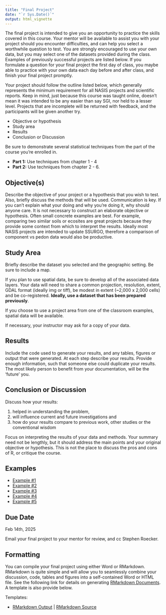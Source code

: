 ```yaml
---
title: "Final Project"
date: "`r Sys.Date()`"
output: html_vignette
---
```


The final project is intended to give you an opportunity to practice the skills covered in this course. Your mentor will be available to assist you with your project should you encounter difficulties, and can help you select a worthwhile question to test. You are strongly encouraged to use your own data, but you may select one of the datasets provided during the class. Examples of previously successful projects are listed below. If you formulate a question for your final project the first day of class, you maybe able to practice with your own data each day before and after class, and finish your final project promptly.

Your project should follow the outline listed below, which generally represents the minimum requirement for all NASIS projects and scientific reports. Keep in mind, just because this course was taught online, doesn't mean it was intended to be any easier than say SGI, nor held to a lesser level. Projects that are incomplete will be returned with feedback, and the participants will be given another try.

-   Objective or hypothesis
-   Study area
-   Results
-   Conclusion or Discussion

Be sure to demonstrate several statistical techniques from the part of the course you're enrolled in.

-   **Part 1:** Use techniques from chapter 1 - 4
-   **Part 2:** Use techniques from chapter 2 - 6.

## Objective(s)

Describe the objective of your project or a hypothesis that you wish to test. Also, briefly discuss the methods that will be used. Communication is key. If you can't explain what your doing and why you're doing it, why should anyone care. It is not necessary to construct an elaborate objective or hypothesis. Often small concrete examples are best. For example, comparing two similar soils or ecosites are great projects because they provide some context from which to interpret the results. Ideally most NASIS projects are intended to update SSURGO, therefore a comparison of component vs pedon data would also be productive.

## Study Area

Briefly describe the dataset you selected and the geographic setting. Be sure to include a map.

If you plan to use spatial data, be sure to develop all of the associated data layers. Your data will need to share a common projection, resolution, extent, GDAL format (ideally img or tiff), be modest in extent (\~2,000 x 2,000 cells) and be co-registered. **Ideally, use a dataset that has been prepared previously**.

If you choose to use a project area from one of the classroom examples, spatial data will be available.

If necessary, your instructor may ask for a copy of your data.

## Results

Include the code used to generate your results, and any tables, figures or output that were generated. At each step describe your results. Provide enough information, such that someone else could duplicate your results. The most likely person to benefit from your documentation, will be the 'future' you.

## Conclusion or Discussion

Discuss how your results:

1.  helped in understanding the problem,
2.  will influence current and future investigations and
3.  how do your results compare to previous work, other studies or the conventional wisdom

Focus on interpreting the results of your data and methods. Your summary need not be lengthly, but it should address the main points and your original objective or hypothesis. This is not the place to discuss the pros and cons of R, or critique the course.

## Examples

-   [Example #1](http://ncss-tech.github.io/stats_for_soil_survey/misc/10_final_project/examples/Paolucci_stats101_2_20_2024.html)
-   [Example #2](http://ncss-tech.github.io/stats_for_soil_survey/misc/10_final_project/examples/fy22_speck_fp1.html)
- [Example #3](https://github.com/ncss-tech/stats_for_soil_survey/raw/master/misc/10_final_project/examples/Statistics%20Final%20Project.docx)
-   [Example #4](http://ncss-tech.github.io/stats_for_soil_survey/misc/10_final_project/examples/Ecological_Site_Differentiation.html)
-   [Example #5](http://ncss-tech.github.io/stats_for_soil_survey/misc/10_final_project/examples/fy23_fp3_Speck.html)


## Due Date

Feb 14th, 2025

Email your final project to your mentor for review, and cc Stephen Roecker.

## Formatting

You can compile your final project using either Word or RMarkdown. RMarkdown is quite simple and will allow you to seamlessly combine your discussion, code, tables and figures into a self-contained Word or HTML file. See the following link for details on generating [RMarkdown Documents](https://rmarkdown.rstudio.com/html_document_format.html). A template is also provide below.

Templates:

-   [RMarkdown Output](https://ncss-tech.github.io/stats_for_soil_survey/chapters/10_final_project/final-project-example.html) \| [RMarkdown Source](https://raw.githubusercontent.com/ncss-tech/stats_for_soil_survey/master/chapters/10_final_project/final-project-example.Rmd)
